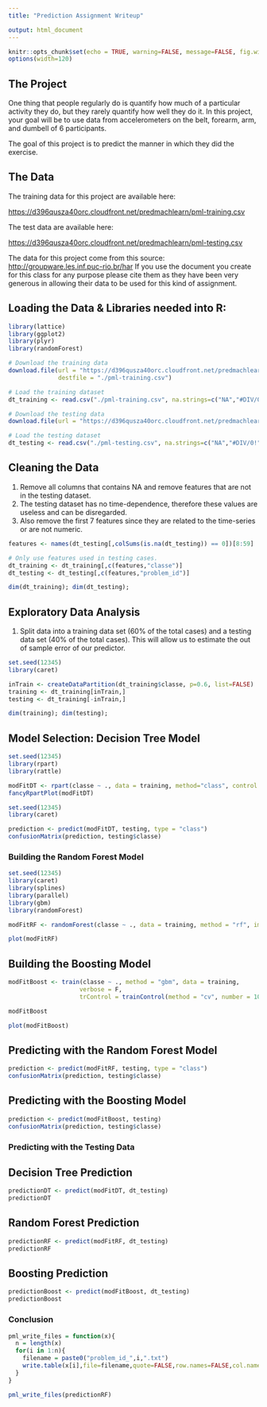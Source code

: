 ```yaml
---
title: "Prediction Assignment Writeup"

output: html_document
---
```


```r
knitr::opts_chunk$set(echo = TRUE, warning=FALSE, message=FALSE, fig.width=10, fig.height=5)
options(width=120)
```

## The Project

One thing that people regularly do is quantify how much of a particular activity they do, but they rarely quantify how well they do it. In this project, your goal will be to use data from accelerometers on the belt, forearm, arm, and dumbell of 6 participants. 

The goal of this project is to predict the manner in which they did the exercise.

## The Data

The training data for this project are available here:

<https://d396qusza40orc.cloudfront.net/predmachlearn/pml-training.csv>

The test data are available here:

<https://d396qusza40orc.cloudfront.net/predmachlearn/pml-testing.csv>

The data for this project come from this source: <http://groupware.les.inf.puc-rio.br/har> If you use the document you create for this class for any purpose please cite them as they have been very generous in allowing their data to be used for this kind of assignment.

## Loading the Data & Libraries needed into R:

```r
library(lattice)
library(ggplot2)
library(plyr)
library(randomForest)
```

```r
# Download the training data
download.file(url = "https://d396qusza40orc.cloudfront.net/predmachlearn/pml-training.csv", 
              destfile = "./pml-training.csv")

# Load the training dataset
dt_training <- read.csv("./pml-training.csv", na.strings=c("NA","#DIV/0!",""))

# Download the testing data
download.file(url = "https://d396qusza40orc.cloudfront.net/predmachlearn/pml-testing.csv", destfile = "./pml-testing.csv")

# Load the testing dataset
dt_testing <- read.csv("./pml-testing.csv", na.strings=c("NA","#DIV/0!",""))
```

## Cleaning the Data

1. Remove all columns that contains NA and remove features that are not in the testing dataset.
2. The testing dataset has no time-dependence, therefore these values are useless and can be disregarded.
3. Also remove the first 7 features since they are related to the time-series or are not numeric.

```r
features <- names(dt_testing[,colSums(is.na(dt_testing)) == 0])[8:59]

# Only use features used in testing cases.
dt_training <- dt_training[,c(features,"classe")]
dt_testing <- dt_testing[,c(features,"problem_id")]

dim(dt_training); dim(dt_testing);
```
## Exploratory Data Analysis

1. Split data into a training data set (60% of the total cases) and a testing data set (40% of the total cases). This will allow us to estimate the out of sample error of our predictor.

```r
set.seed(12345)
library(caret)

inTrain <- createDataPartition(dt_training$classe, p=0.6, list=FALSE)
training <- dt_training[inTrain,]
testing <- dt_training[-inTrain,]

dim(training); dim(testing);
```

## Model Selection: Decision Tree Model

```r
set.seed(12345)
library(rpart)
library(rattle)

modFitDT <- rpart(classe ~ ., data = training, method="class", control = rpart.control(method = "cv", number = 10))
fancyRpartPlot(modFitDT)
```

```r
set.seed(12345)
library(caret)

prediction <- predict(modFitDT, testing, type = "class")
confusionMatrix(prediction, testing$classe)
```

### Building the Random Forest Model

```r
set.seed(12345)
library(caret)
library(splines)
library(parallel)
library(gbm)
library(randomForest)

modFitRF <- randomForest(classe ~ ., data = training, method = "rf", importance = T, trControl = trainControl(method = "cv", classProbs=TRUE,savePredictions=TRUE,allowParallel=TRUE, number = 10))

plot(modFitRF)
```

## Building the Boosting Model

```r
modFitBoost <- train(classe ~ ., method = "gbm", data = training,
                    verbose = F,
                    trControl = trainControl(method = "cv", number = 10))

modFitBoost

plot(modFitBoost)
```

## Predicting with the Random Forest Model

```r
prediction <- predict(modFitRF, testing, type = "class")
confusionMatrix(prediction, testing$classe)
```

## Predicting with the Boosting Model

```r
prediction <- predict(modFitBoost, testing)
confusionMatrix(prediction, testing$classe)
```

### Predicting with the Testing Data

## Decision Tree Prediction

```r
predictionDT <- predict(modFitDT, dt_testing)
predictionDT
```

## Random Forest Prediction

```r
predictionRF <- predict(modFitRF, dt_testing)
predictionRF
```

## Boosting Prediction

```r
predictionBoost <- predict(modFitBoost, dt_testing)
predictionBoost
```

### Conclusion

```r
pml_write_files = function(x){
  n = length(x)
  for(i in 1:n){
    filename = paste0("problem_id_",i,".txt")
    write.table(x[i],file=filename,quote=FALSE,row.names=FALSE,col.names=FALSE)
  }
}

pml_write_files(predictionRF)
```
